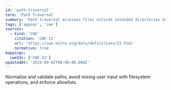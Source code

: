 ```yaml
---
id: 'path-traversal'
term: 'Path Traversal'
summary: 'Path traversal accesses files outside intended directories by manipulating path inputs.'
tags: ['appsec', 'cwe']
sources:
  - kind: 'CWE'
    citation: 'CWE-22'
    url: 'https://cwe.mitre.org/data/definitions/22.html'
    normative: true
mappings:
  cweIds: ['CWE-22']
updatedAt: '2025-09-02T00:00:00.000Z'
---
```

Normalize and validate paths, avoid mixing user input with filesystem operations, and enforce allowlists.

